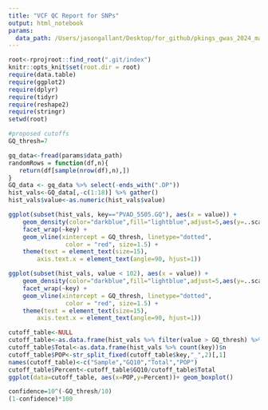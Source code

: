 ```yaml
---
title: "VCF QC Report for SNPs"
output: html_notebook
params:
  data_path: /Users/jasongallant/Desktop/for_github/pkings_gwas_2024_master/output_data/03_QC/MIC4273_HAP2_NEWREF_MSU618_all_fish_all_sites.raw.all.snp.sampled.tab
---
```


```r
root<-rprojroot::find_root(".git/index")
knitr::opts_knit$set(root.dir = root)
require(data.table)
require(ggplot2)
require(dplyr)
require(tidyr)
require(reshape2)
require(stringr)
setwd(root)
```

```r
#proposed cutoffs
GQ_thresh=7
```

```r
gq_data<-fread(params$data_path)
randomRows = function(df,n){
   return(df[sample(nrow(df),n),])
}
GQ_data <- gq_data %>% select(-ends_with(".DP"))
hist_vals<-GQ_data[,-c(1:18)] %>% gather()
hist_vals$value<-as.numeric(hist_vals$value)
```

```r
ggplot(subset(hist_vals, key=="PVAD_5505.GQ"), aes(x = value)) +
    geom_density(color="darkblue",fill="lightblue",adjust=5,aes(y=..scaled..)) +
    facet_wrap(~key) +
    geom_vline(xintercept = GQ_thresh, linetype="dotted",
                color = "red", size=1.5) +
    theme(text = element_text(size=15),
        axis.text.x = element_text(angle=90, hjust=1))
```


```r
ggplot(subset(hist_vals, value < 102), aes(x = value)) +
    geom_density(color="darkblue",fill="lightblue",adjust=5,aes(y=..scaled..)) +
    facet_wrap(~key) +
    geom_vline(xintercept = GQ_thresh, linetype="dotted",
                color = "red", size=1.5) +
    theme(text = element_text(size=15),
        axis.text.x = element_text(angle=90, hjust=1))
```

```r
cutoff_table<-NULL
cutoff_table<-as.data.frame(hist_vals %>% filter(value > GQ_thresh) %>% count(key))
cutoff_table$Total<-as.data.frame(hist_vals %>% count(key))$n
cutoff_table$POP<-str_split_fixed(cutoff_table$key,"_",2)[,1]
names(cutoff_table)<-c("Sample","GQ10","Total","POP")
cutoff_table$Percent<-cutoff_table$GQ10/cutoff_table$Total
ggplot(data=cutoff_table, aes(x=POP,y=Percent))+ geom_boxplot()

```

```r
confidence=10^(-GQ_thresh/10)
(1-confidence)*100
```
